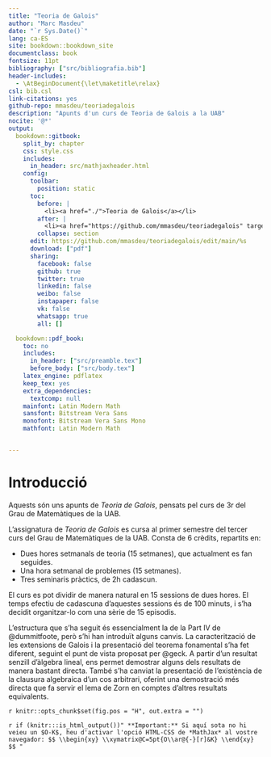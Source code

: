 ```yaml
---
title: "Teoria de Galois"
author: "Marc Masdeu"
date: "`r Sys.Date()`"
lang: ca-ES
site: bookdown::bookdown_site
documentclass: book
fontsize: 11pt
bibliography: ["src/bibliografia.bib"]
header-includes:
  - \AtBeginDocument{\let\maketitle\relax}
csl: bib.csl
link-citations: yes
github-repo: mmasdeu/teoriadegalois
description: "Apunts d'un curs de Teoria de Galois a la UAB"
nocite: '@*'
output:
  bookdown::gitbook:
    split_by: chapter
    css: style.css
    includes:
      in_header: src/mathjaxheader.html
    config:
      toolbar:
        position: static
      toc:
        before: |
          <li><a href="./">Teoria de Galois</a></li>
        after: |
          <li><a href="https://github.com/mmasdeu/teoriadegalois" target="blank">Publicat amb bookdown</a></li>
        collapse: section
      edit: https://github.com/mmasdeu/teoriadegalois/edit/main/%s
      download: ["pdf"]
      sharing:
        facebook: false
        github: true
        twitter: true
        linkedin: false
        weibo: false
        instapaper: false
        vk: false
        whatsapp: true
        all: []

  bookdown::pdf_book:
    toc: no
    includes:
      in_header: ["src/preamble.tex"]
      before_body: ["src/body.tex"]
    latex_engine: pdflatex
    keep_tex: yes
    extra_dependencies:
      textcomp: null
    mainfont: Latin Modern Math
    sansfont: Bitstream Vera Sans
    monofont: Bitstream Vera Sans Mono
    mathfont: Latin Modern Math


---
```


# Introducció {-}

Aquests són uns apunts de *Teoria de Galois*, pensats pel curs de 3r del Grau de Matemàtiques de la UAB.

L'assignatura de *Teoria de Galois* es cursa al primer semestre del tercer curs del Grau de Matemàtiques de la UAB. Consta de 6 crèdits, repartits en:

- Dues hores setmanals de teoria (15 setmanes), que actualment es fan seguides.
- Una hora setmanal de problemes (15 setmanes).
- Tres seminaris pràctics, de 2h cadascun.

El curs es pot dividir de manera natural en 15 sessions de dues hores.
El temps efectiu de cadascuna d'aquestes sessions és de 100 minuts, i s'ha decidit organitzar-lo com una sèrie de 15 episodis.

L'estructura que s'ha seguit és essencialment la de la Part IV de @dummitfoote, però s'hi han introduït alguns canvis.
La caracterització de les extensions de Galois i la presentació del teorema fonamental s'ha fet diferent,
seguint el punt de vista proposat per @geck. A partir d'un resultat senzill d'àlgebra lineal, ens permet demostrar
alguns dels resultats de manera bastant directa.
També s'ha canviat la presentació de l'existència de la clausura algebraica d'un cos arbitrari, oferint una demostració
més directa que fa servir el lema de Zorn en comptes d'altres resultats equivalents.

`r knitr::opts_chunk$set(fig.pos = "H", out.extra = "")`

`r if (knitr:::is_html_output())"
**Important:** Si aquí sota no hi veieu un $O-K$, heu d'activar l'opció HTML-CSS de *MathJax* al vostre navegador:
$$
\\begin{xy}
\\xymatrix@C=5pt{O\\ar@{-}[r]&K}
\\end{xy}
$$
"`
